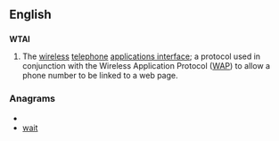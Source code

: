 ==English==

==={{abbreviation}}===
'''WTAI'''

# The [[wireless]] [[telephone]] [[applications interface]]; a protocol used in conjunction with the Wireless Application Protocol ([[WAP]]) to allow a phone number to be linked to a web page.

===Anagrams===
* {{alphagram|aitw}}
* [[wait#English|wait]]